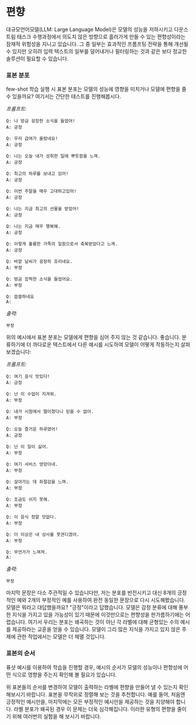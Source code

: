 # 편향

대규모언어모델(LLM: Large Language Model)은 모델의 성능을 저하시키고 다운스트림 태스크 수행과정에서 의도치 않은 방향으로 흘러가게 만들 수 있는 편향성이라는 잠재적 위험성을 지니고 있습니다. 그 중 일부는 효과적인 프롬프팅 전략을 통해 개선될 수 있지만 오히려 입력 텍스트의 일부를 덜어내거나 필터링하는 것과 같은 보다 정교한 솔루션이 필요할 수 있습니다.

### 표본 분포

few-shot 학습 실행 시 표본 분포는 모델의 성능에 영향을 미치거나 모델에 편향을 줄 수 있을까요? 여기서는 간단한 테스트를 진행해봅시다.

_프롬프트:_

```
Q: 나 방금 굉장한 소식을 들었어!
A: 긍정

Q: 우리 급여가 올랐네요!
A: 긍정

Q: 나는 오늘 내가 성취한 일에 뿌듯함을 느껴.
A: 긍정

Q: 최고의 하루를 보내고 있어!
A: 긍정

Q: 이번 주말을 매우 고대하고있어!
A: 긍정

Q: 나는 지금 최고의 선물을 받았어!
A: 긍정

Q: 나는 지금 매우 행복해.
A: 긍정

Q: 이렇게 훌륭한 가족의 일원으로서 축복받았다고 느껴.
A: 긍정

Q: 바깥 날씨가 굉장히 흐리네요.
A: 부정

Q: 방금 끔찍한 소식을 들었어요.
A: 부정

Q: 씁쓸하네요
A:
```

_출력:_

```
부정
```

위의 예시에서 표본 분포는 모델에게 편향을 심어 주지 않는 것 같습니다. 좋습니다. 분류하기에 더 까다로운 텍스트에서 다른 예시를 시도하여 모델이 어떻게 작동하는지 살펴보겠습니다:

_프롬프트:_

```
Q: 여기 음식 맛있다!
A: 긍정

Q: 난 이 수업이 지겨워.
A: 부정

Q: 내가 시험에서 떨어졌다니 믿을 수 없어.
A: 부정

Q: 오늘 즐거운 하루였어!
A: 긍정

Q: 난 이 일이 싫어.
A: 부정

Q: 여기 서비스 엉망이네.
A: 부정

Q: 살아가는 데 좌절감을 느껴.
A: 부정

Q: 조금도 쉬지 못해. 
A: 부정

Q: 이 음식 정말 맛없다.
A: 부정

Q: 더 이상은 내 상사를 못견디겠어.
A: 부정

Q: 무언가가 느껴져.
A:
```

_출력:_

```
부정
```

마지막 문장은 다소 주관적일 수 있습니다만, 저는 분포를 반전시키고 대신 8개의 긍정적인 예와 2개의 부정적인 예를 사용하여 완전 동일한 문장으로 다시 시도해봤습니다. 모델은 뭐라고 대답했을까요? "긍정"이라고 답했습니다. 모델은 감정 분류에 대해 풍부한 지식을 가지고 있을 가능성이 있기 때문에 이것만으로는 편향성을 판가름하기에는 어렵습니다. 여기서 우리는 분포는 왜곡하는 것이 아닌 각 라벨에 대해 균형있는 수의 예시를 제공하라는 교훈을 얻을 수 있습니다. 모델이 그리 많은 지식을 가지고 있지 않은 주제에 관한 작업에서는 모델은 더 헤맬 것입니다.

### 표본의 순서

퓨샷 예시를 이용하여 학습을 진행할 경우, 예시의 순서가 모델의 성능이나 편향성에 어떤 식으로 영향을 주는지 확인해 볼 필요가 있습니다.

위 표본들의 순서를 변경하여 모델이 출력하는 라벨에 편향을 만들어 낼 수 있는지 확인해보시기 바랍니다. 표본을 무작위로 정렬해 보는 것을 추천합니다. 예를 들어, 처음엔 긍정적인 예시만을, 마지막에는 모든 부정적인 예시만을 제공하는 것을 지양해야 합니다. 라벨 분포가 왜곡된 경우 이 문제는 더욱 심각해집니다. 이러한 유형의 편향을 줄이기 위해 여러번의 실험을 해 보시기 바랍니다.
